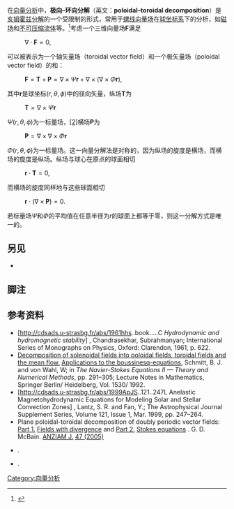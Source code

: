 在[[向量分析|向量分析]]中，'''极向–环向分解'''（英文：'''poloidal–toroidal decomposition'''）是[[亥姆霍兹分解|亥姆霍兹分解]]的一个受限制的形式，常用于[[螺线向量场|螺线向量场]]在[[球坐标系|球坐标系]]下的分析，如[[磁场|磁场]]和[[不可壓縮流|不可压缩流体]]等。<ref>{{Cite book|url=http://cdsads.u-strasbg.fr/abs/1961hhs..book.....C|title=Hydrodynamic and hydromagnetic stability|publisher=Oxford: Clarendon|year=1961|series=International Series of Monographs on Physics|at=See discussion on page 622|author=Subrahmanyan Chandrasekhar}}</ref>考虑一个三维向量场'''F'''满足
: <math> \nabla \cdot \mathbf{F} = 0, </math>
可以被表示为一个轴矢量场（toroidal vector field）和一个极矢量场（poloidal vector field）的和：
: <math>\mathbf{F} = \mathbf{T} + \mathbf{P} = \nabla \times \Psi \mathbf{r} + \nabla \times (\nabla \times \Phi \mathbf{r}), </math>
其中<math> \mathbf{r} </math>是球坐标<math> (r,\theta,\phi) </math>中的径向矢量，纵场<math> \mathbf{T} </math>为
: <math> \mathbf{T} = \nabla \times \Psi \mathbf{r} </math> 
<math> \Psi (r,\theta,\phi)</math>为一标量场，<span class="mw-ref" id="cxcite_ref-FOOTNOTEBackus198687_2-0" rel="dc:references" contenteditable="false" data-sourceid="cite_ref-FOOTNOTEBackus198687_2-0">[[#cite_note-FOOTNOTEBackus198687-2|<span class="mw-reflink-text"><nowiki>[2]</nowiki></span>]]</span><span class="mw-ref" id="cxcite_ref-FOOTNOTEBackus198687_2-0" rel="dc:references" contenteditable="false" data-sourceid="cite_ref-FOOTNOTEBackus198687_2-0"></span>横场<math> \mathbf{P} </math>为 
: <math> \mathbf{P} = \nabla \times \nabla \times \Phi \mathbf{r} </math>
<math> \Phi (r,\theta,\phi)</math>为一标量场。{{Sfn|Backus|1986|p=88}}<span class="mw-ref" id="cxcite_ref-FOOTNOTEBackus198688_3-0" rel="dc:references" contenteditable="false" data-sourceid="cite_ref-FOOTNOTEBackus198688_3-0"></span>这一向量分解法是对称的，因为纵场的旋度是横场，而横场的旋度是纵场。{{Sfn|Backus|Parker|Constable|1996|p=178}}<span class="mw-ref" id="cxcite_ref-FOOTNOTEBackusParkerConstable1996178_4-0" rel="dc:references" contenteditable="false" data-sourceid="cite_ref-FOOTNOTEBackusParkerConstable1996178_4-0"></span>纵场与球心在原点的球面相切
: <math> \mathbf{r} \cdot \mathbf{T} = 0 </math>,{{Sfn|Backus|Parker|Constable|1996|p=178}}<span class="mw-ref" id="cite_ref-FOOTNOTEBackusParkerConstable1996178_4-1" rel="dc:references" contenteditable="false"></span>
而横场的旋度同样地与这些球面相切
: <math> \mathbf{r} \cdot (\nabla \times \mathbf{P}) = 0 </math>.{{Sfn|Backus|Parker|Constable|1996|p=179}}<span class="mw-ref" id="cite_ref-FOOTNOTEBackusParkerConstable1996179_5-0" rel="dc:references" contenteditable="false"></span>
若标量场<math> \Psi </math>和<math> \Phi </math>的平均值在任意半径为<math> r </math>的球面上都等于零，则这一分解方式是唯一的。{{Sfn|Backus|1986|p=88}}<span class="mw-ref" id="cite_ref-FOOTNOTEBackus198688_3-1" rel="dc:references" contenteditable="false"></span>

== 另见 ==
* {{tsl|en|Toroidal and poloidal|}}

== 脚注 ==
{{Reflist}}

== 参考资料 ==
* [http://cdsads.u-strasbg.fr/abs/1961hhs..book.....C ''Hydrodynamic and hydromagnetic stability''] {{Wayback|url=http://cdsads.u-strasbg.fr/abs/1961hhs..book.....C |date=20120212213109 }}, Chandrasekhar, Subrahmanyan; International Series of Monographs on Physics, Oxford: Clarendon, 1961, p. 622.
* [http://www.springerlink.com/content/h584m7h23v1k5428/ Decomposition of solenoidal fields into poloidal fields, toroidal fields and the mean flow.]{{Dead link|date=2020年2月 |bot=InternetArchiveBot |fix-attempted=yes }} [http://www.springerlink.com/content/h584m7h23v1k5428/ Applications to the boussinesq-equations]{{Dead link|date=2020年2月 |bot=InternetArchiveBot |fix-attempted=yes }}, Schmitt, B. J. and von Wahl, W; in ''The Navier-Stokes Equations II — Theory and Numerical Methods'', pp. 291–305; Lecture Notes in Mathematics, Springer Berlin/ Heidelberg, Vol. 1530/ 1992.
* [http://cdsads.u-strasbg.fr/abs/1999ApJS..121..247L Anelastic Magnetohydrodynamic Equations for Modeling Solar and Stellar Convection Zones] {{Wayback|url=http://cdsads.u-strasbg.fr/abs/1999ApJS..121..247L |date=20120212213114 }}, Lantz, S. R. and Fan, Y.; The Astrophysical Journal Supplement Series, Volume 121, Issue 1, Mar. 1999, pp. 247–264.
* Plane poloidal-toroidal decomposition of doubly periodic vector fields: [http://www.austms.org.au/Publ/Jamsb/V47P1/2148.html Part 1.] {{Wayback|url=http://www.austms.org.au/Publ/Jamsb/V47P1/2148.html |date=20200720135029 }} [http://www.austms.org.au/Publ/Jamsb/V47P1/2148.html Fields with divergence] {{Wayback|url=http://www.austms.org.au/Publ/Jamsb/V47P1/2148.html |date=20200720135029 }} and [http://www.austms.org.au/Publ/Jamsb/V47P1/2203.html Part 2.] {{Wayback|url=http://www.austms.org.au/Publ/Jamsb/V47P1/2203.html |date=20200722224633 }} [http://www.austms.org.au/Publ/Jamsb/V47P1/2203.html Stokes equations] {{Wayback|url=http://www.austms.org.au/Publ/Jamsb/V47P1/2203.html |date=20200722224633 }}. G. D. McBain. [http://www.austms.org.au/Publ/ANZIAM/index.shtml ANZIAM  J.] {{Wayback|url=http://www.austms.org.au/Publ/ANZIAM/index.shtml |date=20080103180107 }} [http://www.austms.org.au/Publ/ANZIAM/V47P1/contents.html 47 (2005)] {{Wayback|url=http://www.austms.org.au/Publ/ANZIAM/V47P1/contents.html |date=20200711052442 }}
* {{Citation|first=George|last=Backus|title=Poloidal and toroidal fields in geomagnetic field modeling|journal=Reviews in Geophysics|volume=24|year=1986|pages=75–109|doi=10.1029/RG024i001p00075}}.
* {{Citation|first1=George|last1=Backus|first2=Robert|last2=Parker|first3=Catherine|last3=Constable|title=Foundations of Geomagnetism|publisher=Cambridge University Press|year=1996|isbn=0-521-41006-1}}.
[[Category:向量分析|Category:向量分析]]